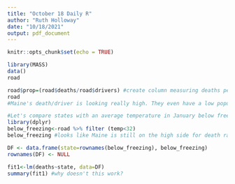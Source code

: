 ```yaml
---
title: "October 18 Daily R"
author: "Ruth Holloway"
date: "10/18/2021"
output: pdf_document
---
```


```r
knitr::opts_chunk$set(echo = TRUE)
```

```r
library(MASS)
data()
road

road$prop=(road$deaths/road$drivers) #create column measuring deaths per every 10,000 drivers
road
#Maine's death/driver is looking really high. They even have a low population density relative to surrounding states (Connecticut, Massachusetts).

#Let's compare states with an average temperature in January below freezing.
library(dplyr)
below_freezing<-road %>% filter (temp<32)
below_freezing #looks like Maine is still on the high side for death rate per 10,000 drivers. The next highest is Iowa, which has 21 fewer deaths.

DF <- data.frame(state=rownames(below_freezing), below_freezing)
rownames(DF) <- NULL

fit1<-lm(deaths~state, data=DF)
summary(fit1) #why doesn't this work?
```

